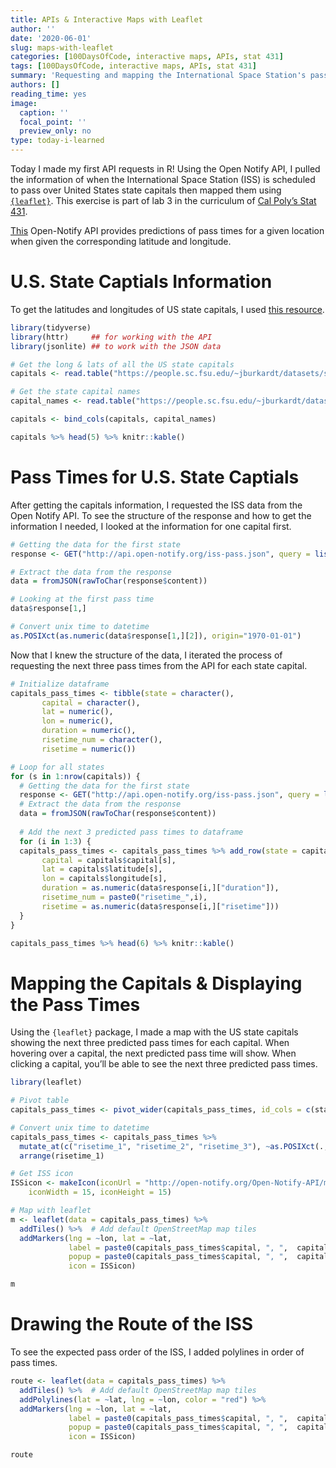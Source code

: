 ```yaml
---
title: APIs & Interactive Maps with Leaflet
author: ''
date: '2020-06-01'
slug: maps-with-leaflet
categories: [100DaysOfCode, interactive maps, APIs, stat 431]
tags: [100DaysOfCode, interactive maps, APIs, stat 431]
summary: 'Requesting and mapping the International Space Station❜s pass times over U.S. state capitals.'
authors: []
reading_time: yes
image:
  caption: ''
  focal_point: ''
  preview_only: no
type: today-i-learned
---
```


Today I made my first API requests in R! Using the Open Notify API, I pulled the information of when the International Space Station (ISS) is scheduled to pass over United States state capitals then mapped them using [`{leaflet}`](https://rstudio.github.io/leaflet/). This exercise is part of lab 3 in the curriculum of [Cal Poly's Stat 431](https://cal-poly-advanced-r.github.io/STAT-431/).

[This](http://open-notify.org/Open-Notify-API/ISS-Pass-Times/) Open-Notify API provides predictions of pass times for a given location when given the corresponding latitude and longitude.

# U.S. State Captials Information

To get the latitudes and longitudes of US state capitals, I used [this resource](https://people.sc.fsu.edu/~jburkardt/datasets/states/states.html).

```r
library(tidyverse)
library(httr)     ## for working with the API
library(jsonlite) ## to work with the JSON data

# Get the long & lats of all the US state capitals
capitals <- read.table("https://people.sc.fsu.edu/~jburkardt/datasets/states/state_capitals_ll.txt", col.names = c("state","latitude","longitude"))

# Get the state capital names
capital_names <- read.table("https://people.sc.fsu.edu/~jburkardt/datasets/states/state_capitals_name.txt", col.names = c("state","capital"))

capitals <- bind_cols(capitals, capital_names)
```
```r
capitals %>% head(5) %>% knitr::kable()
```


# Pass Times for U.S. State Captials

After getting the capitals information, I requested the ISS data from the Open Notify API. To see the structure of the response and how to get the information I needed, I looked at the information for one capital first.

```r
# Getting the data for the first state
response <- GET("http://api.open-notify.org/iss-pass.json", query = list(lat = capitals$latitude[1], lon = capitals$longitude[1]))

# Extract the data from the response
data = fromJSON(rawToChar(response$content))

# Looking at the first pass time
data$response[1,]

# Convert unix time to datetime
as.POSIXct(as.numeric(data$response[1,][2]), origin="1970-01-01")
```

Now that I knew the structure of the data, I iterated the process of requesting the next three pass times from the API for each state capital.

```r
# Initialize dataframe
capitals_pass_times <- tibble(state = character(),
       capital = character(),
       lat = numeric(),
       lon = numeric(),
       duration = numeric(),
       risetime_num = character(),
       risetime = numeric())

# Loop for all states
for (s in 1:nrow(capitals)) {
  # Getting the data for the first state
  response <- GET("http://api.open-notify.org/iss-pass.json", query = list(lat = capitals$latitude[s], lon = capitals$longitude[s]))
  # Extract the data from the response
  data = fromJSON(rawToChar(response$content))
  
  # Add the next 3 predicted pass times to dataframe
  for (i in 1:3) {
  capitals_pass_times <- capitals_pass_times %>% add_row(state = capitals$state[s],
       capital = capitals$capital[s],
       lat = capitals$latitude[s], 
       lon = capitals$longitude[s],
       duration = as.numeric(data$response[i,]["duration"]),
       risetime_num = paste0("risetime_",i),
       risetime = as.numeric(data$response[i,]["risetime"]))
  }
}
```
```r
capitals_pass_times %>% head(6) %>% knitr::kable()
```


# Mapping the Capitals & Displaying the Pass Times

Using the `{leaflet}` package, I made a map with the US state capitals showing the next three predicted pass times for each capital. When hovering over a capital, the next predicted pass time will show. When clicking a capital, you'll be able to see the next three predicted pass times.

```r
library(leaflet)

# Pivot table
capitals_pass_times <- pivot_wider(capitals_pass_times, id_cols = c(state,capital,lat,lon), names_from = risetime_num, values_from = risetime)

# Convert unix time to datetime
capitals_pass_times <- capitals_pass_times %>% 
  mutate_at(c("risetime_1", "risetime_2", "risetime_3"), ~as.POSIXct(., origin="1970-01-01")) %>% 
  arrange(risetime_1)

# Get ISS icon
ISSicon <- makeIcon(iconUrl = "http://open-notify.org/Open-Notify-API/map/ISSIcon.png",
    iconWidth = 15, iconHeight = 15)

# Map with leaflet
m <- leaflet(data = capitals_pass_times) %>%
  addTiles() %>%  # Add default OpenStreetMap map tiles
  addMarkers(lng = ~lon, lat = ~lat,
             label = paste0(capitals_pass_times$capital, ", ",  capitals_pass_times$state, " - Next predicted passtime: ", capitals_pass_times$risetime_1),
             popup = paste0(capitals_pass_times$capital, ", ",  capitals_pass_times$state,  " - Next predicted passtimes: ", capitals_pass_times$risetime_1, ", ", capitals_pass_times$risetime_2, ", ", capitals_pass_times$risetime_3), 
             icon = ISSicon)

m
```

# Drawing the Route of the ISS

To see the expected pass order of the ISS, I added polylines in order of pass times.

```r
route <- leaflet(data = capitals_pass_times) %>%
  addTiles() %>%  # Add default OpenStreetMap map tiles
  addPolylines(lat = ~lat, lng = ~lon, color = "red") %>% 
  addMarkers(lng = ~lon, lat = ~lat, 
             label = paste0(capitals_pass_times$capital, ", ",  capitals_pass_times$state, " - Next predicted passtime: ", capitals_pass_times$risetime_1),
             popup = paste0(capitals_pass_times$capital, ", ",  capitals_pass_times$state,  " - Next predicted passtimes: ", capitals_pass_times$risetime_1, ", ", capitals_pass_times$risetime_2, ", ", capitals_pass_times$risetime_3), 
             icon = ISSicon)

route
```